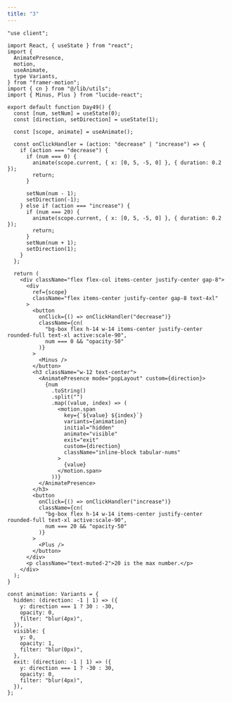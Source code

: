 ```yaml
---
title: "3"
---
```


<ComponentPreview name="works-3" />

<CodePreview>

```tsx showLineNumbers
"use client";

import React, { useState } from "react";
import {
  AnimatePresence,
  motion,
  useAnimate,
  type Variants,
} from "framer-motion";
import { cn } from "@/lib/utils";
import { Minus, Plus } from "lucide-react";

export default function Day49() {
  const [num, setNum] = useState(0);
  const [direction, setDirection] = useState(1);

  const [scope, animate] = useAnimate();

  const onClickHandler = (action: "decrease" | "increase") => {
    if (action === "decrease") {
      if (num === 0) {
        animate(scope.current, { x: [0, 5, -5, 0] }, { duration: 0.2 });
        return;
      }

      setNum(num - 1);
      setDirection(-1);
    } else if (action === "increase") {
      if (num === 20) {
        animate(scope.current, { x: [0, 5, -5, 0] }, { duration: 0.2 });
        return;
      }
      setNum(num + 1);
      setDirection(1);
    }
  };

  return (
    <div className="flex flex-col items-center justify-center gap-8">
      <div
        ref={scope}
        className="flex items-center justify-center gap-8 text-4xl"
      >
        <button
          onClick={() => onClickHandler("decrease")}
          className={cn(
            "bg-box flex h-14 w-14 items-center justify-center rounded-full text-xl active:scale-90",
            num === 0 && "opacity-50"
          )}
        >
          <Minus />
        </button>
        <h3 className="w-12 text-center">
          <AnimatePresence mode="popLayout" custom={direction}>
            {num
              .toString()
              .split("")
              .map((value, index) => (
                <motion.span
                  key={`${value} ${index}`}
                  variants={animation}
                  initial="hidden"
                  animate="visible"
                  exit="exit"
                  custom={direction}
                  className="inline-block tabular-nums"
                >
                  {value}
                </motion.span>
              ))}
          </AnimatePresence>
        </h3>
        <button
          onClick={() => onClickHandler("increase")}
          className={cn(
            "bg-box flex h-14 w-14 items-center justify-center rounded-full text-xl active:scale-90",
            num === 20 && "opacity-50"
          )}
        >
          <Plus />
        </button>
      </div>
      <p className="text-muted-2">20 is the max number.</p>
    </div>
  );
}

const animation: Variants = {
  hidden: (direction: -1 | 1) => ({
    y: direction === 1 ? 30 : -30,
    opacity: 0,
    filter: "blur(4px)",
  }),
  visible: {
    y: 0,
    opacity: 1,
    filter: "blur(0px)",
  },
  exit: (direction: -1 | 1) => ({
    y: direction === 1 ? -30 : 30,
    opacity: 0,
    filter: "blur(4px)",
  }),
};
```

</CodePreview>
